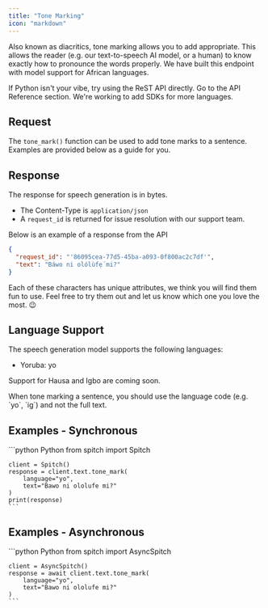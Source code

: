 ```yaml
---
title: "Tone Marking"
icon: "markdown"
---
```


Also known as diacritics, tone marking allows you to add appropriate. This allows the reader (e.g. our text-to-speech AI model, or a human) to know exactly how to pronounce the words properly.
We have built this endpoint with model support for African languages.

<Tip>
    If Python isn't your vibe, try using the ReST API directly. Go to the API Reference section.
    We're working to add SDKs for more languages.
</Tip>

## Request
The `tone_mark()` function can be used to add tone marks to a sentence. Examples are provided below as a guide for you.

## Response
The response for speech generation is in bytes.
* The Content-Type is `application/json`
* A `request_id` is returned for issue resolution with our support team.

Below is an example of a response from the API
```json
{
  "request_id": "'86095cea-77d5-45ba-a093-0f800ac2c7df'",
  "text": "Báwo ni olólùfẹ́ mi?"
}
```

Each of these characters has unique attributes, we think you will find them fun to use. Feel free to try them out and let us know which one you love the most. 😉

## Language Support
The speech generation model supports the following languages:
- Yoruba: yo

Support for Hausa and Igbo are coming soon.

<Note>
    When tone marking a sentence, you should use the language code (e.g. `yo`, `ig`) and not the full text.
</Note>

## Examples - Synchronous
<CodeGroup>
    ```python Python
    from spitch import Spitch

    client = Spitch()
    response = client.text.tone_mark(
        language="yo",
        text="Bawo ni ololufe mi?"
    )
    print(response)
    ```
</CodeGroup>


## Examples - Asynchronous
<CodeGroup>
    ```python Python
    from spitch import AsyncSpitch

    client = AsyncSpitch()
    response = await client.text.tone_mark(
        language="yo",
        text="Bawo ni ololufe mi?"
    )
    ```
</CodeGroup>
